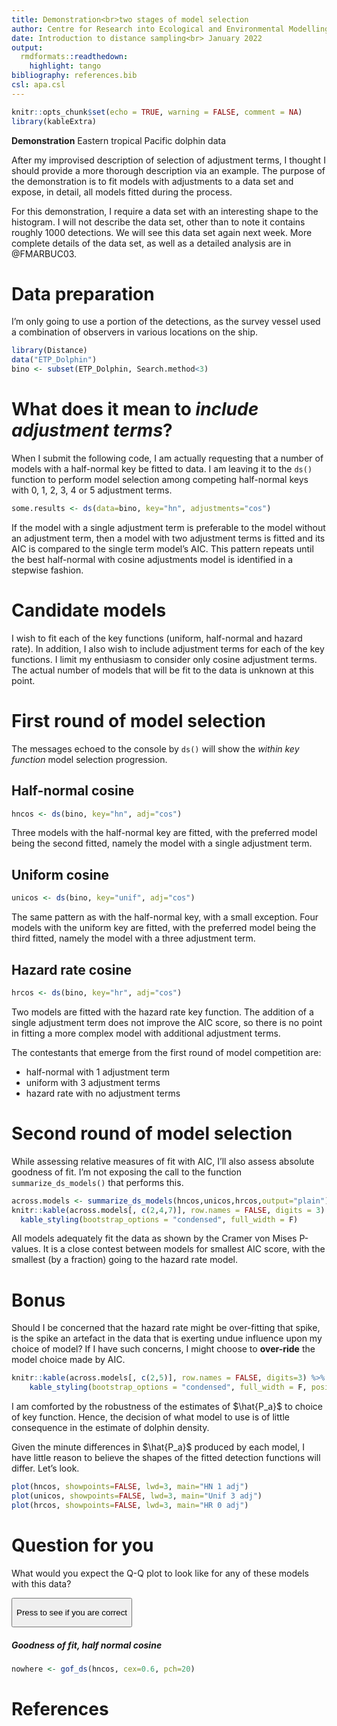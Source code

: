 ```yaml
---
title: Demonstration<br>two stages of model selection
author: Centre for Research into Ecological and Environmental Modelling <br> **University of St Andrews**
date: Introduction to distance sampling<br> January 2022
output:
  rmdformats::readthedown:
    highlight: tango
bibliography: references.bib
csl: apa.csl
---
```


```r
knitr::opts_chunk$set(echo = TRUE, warning = FALSE, comment = NA)
library(kableExtra)
```

::: {.alert .alert-success}
<strong>Demonstration</strong> Eastern tropical Pacific dolphin data
:::

After my improvised description of selection of adjustment terms, I thought I should provide a more thorough description via an example. The purpose of the demonstration is to fit models with adjustments to a data set and expose, in detail, all models fitted during the process.

For this demonstration, I require a data set with an interesting shape to the histogram. I will not describe the data set, other than to note it contains roughly 1000 detections. We will see this data set again next week. More complete details of the data set, as well as a detailed analysis are in @FMARBUC03.

# Data preparation

I'm only going to use a portion of the detections, as the survey vessel used a combination of observers in various locations on the ship.

```r
library(Distance)
data("ETP_Dolphin")
bino <- subset(ETP_Dolphin, Search.method<3)
```

# What does it mean to *include adjustment terms*?

When I submit the following code, I am actually requesting that a number of models with a half-normal key be fitted to data. I am leaving it to the `ds()` function to perform model selection among competing half-normal keys with 0, 1, 2, 3, 4 or 5 adjustment terms.

```r
some.results <- ds(data=bino, key="hn", adjustments="cos")
```

If the model with a single adjustment term is preferable to the model without an adjustment term, then a model with two adjustment terms is fitted and its AIC is compared to the single term model's AIC. This pattern repeats until the best half-normal with cosine adjustments model is identified in a stepwise fashion.

# Candidate models

I wish to fit each of the key functions (uniform, half-normal and hazard rate). In addition, I also wish to include adjustment terms for each of the key functions. I limit my enthusiasm to consider only cosine adjustment terms. The actual number of models that will be fit to the data is unknown at this point.

# First round of model selection

The messages echoed to the console by `ds()` will show the *within key function* model selection progression.

## Half-normal cosine

```r
hncos <- ds(bino, key="hn", adj="cos")
```

Three models with the half-normal key are fitted, with the preferred model being the second fitted, namely the model with a single adjustment term.

## Uniform cosine

```r
unicos <- ds(bino, key="unif", adj="cos")
```

The same pattern as with the half-normal key, with a small exception. Four models with the uniform key are fitted, with the preferred model being the third fitted, namely the model with a three adjustment term.

## Hazard rate cosine

```r
hrcos <- ds(bino, key="hr", adj="cos")
```

Two models are fitted with the hazard rate key function. The addition of a single adjustment term does not improve the AIC score, so there is no point in fitting a more complex model with additional adjustment terms.

The contestants that emerge from the first round of model competition are:

-   half-normal with 1 adjustment term
-   uniform with 3 adjustment terms
-   hazard rate with no adjustment terms

# Second round of model selection

While assessing relative measures of fit with AIC, I'll also assess absolute goodness of fit. I'm not exposing the call to the function `summarize_ds_models()` that performs this.

```r
across.models <- summarize_ds_models(hncos,unicos,hrcos,output="plain")
knitr::kable(across.models[, c(2,4,7)], row.names = FALSE, digits = 3) %>%
  kable_styling(bootstrap_options = "condensed", full_width = F)
```

All models adequately fit the data as shown by the Cramer von Mises P-values. It is a close contest between models for smallest AIC score, with the smallest (by a fraction) going to the hazard rate model.

# Bonus

Should I be concerned that the hazard rate might be over-fitting that spike, is the spike an artefact in the data that is exerting undue influence upon my choice of model? If I have such concerns, I might choose to **over-ride** the model choice made by AIC.

```r
knitr::kable(across.models[, c(2,5)], row.names = FALSE, digits=3) %>%
    kable_styling(bootstrap_options = "condensed", full_width = F, position = "float_right")
```

I am comforted by the robustness of the estimates of $\hat{P_a}$ to choice of key function. Hence, the decision of what model to use is of little consequence in the estimate of dolphin density.

Given the minute differences in $\hat{P_a}$ produced by each model, I have little reason to believe the shapes of the fitted detection functions will differ. Let's look.

```r
plot(hncos, showpoints=FALSE, lwd=3, main="HN 1 adj")
plot(unicos, showpoints=FALSE, lwd=3, main="Unif 3 adj")
plot(hrcos, showpoints=FALSE, lwd=3, main="HR 0 adj")
```

# Question for you

What would you expect the Q-Q plot to look like for any of these models with this data?

<p>

<button class="btn btn-primary btn-sm" type="button" data-toggle="collapse" data-target="#collapseExample" aria-expanded="false" aria-controls="collapseExample">

Press to see if you are correct

</button>

</p>

::: {#collapseExample .collapse}
<h5 class="card-title">

Goodness of fit, half normal cosine

</h5>

::: {.card .card-block .card .text-white .bg-warning .mb-3 style="max-width: 75rem;"}
```r
nowhere <- gof_ds(hncos, cex=0.6, pch=20)
```
:::
:::

# References
